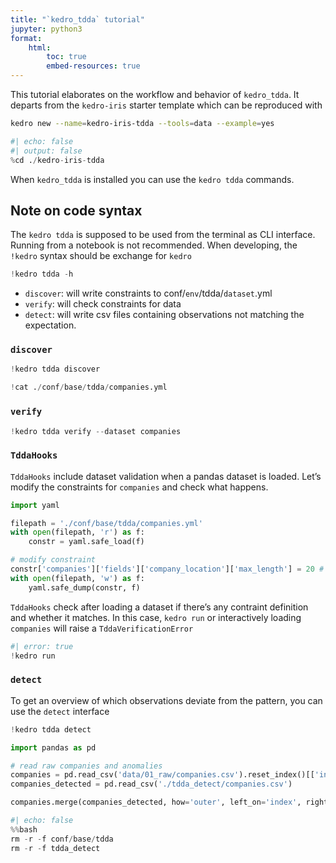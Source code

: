 ```yaml
---
title: "`kedro_tdda` tutorial"
jupyter: python3
format: 
    html: 
        toc: true
        embed-resources: true
---
```


<!-- 
Note for self
demo.html is committed after a local render and project script run
```sh
quarto render ./demo.qmd
quarto run fix-shell.py
```
-->

This tutorial elaborates on the workflow and behavior of `kedro_tdda`.
It departs from the `kedro-iris` starter template which can be reproduced with

```sh
kedro new --name=kedro-iris-tdda --tools=data --example=yes
```

```python
#| echo: false
#| output: false
%cd ./kedro-iris-tdda
```


When `kedro_tdda` is installed you can use the `kedro tdda` commands.

:::aside

:::{.callout-note appearance="simple"}
## Note on code syntax

The `kedro tdda` is supposed to be used from the terminal as CLI interface. 
Running from a notebook is not recommended. 
When developing, the `!kedro` syntax should be exchange for `kedro`
:::

:::

```python
!kedro tdda -h
```

- `discover`: will write constraints to conf/`env`/tdda/`dataset`.yml
- `verify`: will check constraints for data
- `detect`: will write csv files containing observations not matching the expectation.

### `discover`

```python
!kedro tdda discover
```

```python
!cat ./conf/base/tdda/companies.yml
```

### `verify`

```python
!kedro tdda verify --dataset companies
```

### `TddaHooks`

`TddaHooks` include dataset validation when a pandas dataset is loaded.
Let's modify the constraints for `companies` and check what happens.

```python
import yaml

filepath = './conf/base/tdda/companies.yml'
with open(filepath, 'r') as f:
    constr = yaml.safe_load(f)

# modify constraint
constr['companies']['fields']['company_location']['max_length'] = 20 # instead of 29
with open(filepath, 'w') as f:
    yaml.safe_dump(constr, f)
```

`TddaHooks` check after loading a dataset if there's any contraint definition
and whether it matches. In this case, `kedro run` or interactively loading `companies`
will raise a `TddaVerificationError`

```python
#| error: true
!kedro run
```

### `detect`

To get an overview of which observations deviate from the pattern, 
you can use the `detect` interface

```python
!kedro tdda detect
```


```python
import pandas as pd

# read raw companies and anomalies
companies = pd.read_csv('data/01_raw/companies.csv').reset_index()[['index', 'company_location']]
companies_detected = pd.read_csv('./tdda_detect/companies.csv')

companies.merge(companies_detected, how='outer', left_on='index', right_on='Index').head(15)
```


```python
#| echo: false
%%bash
rm -r -f conf/base/tdda
rm -r -f tdda_detect
```